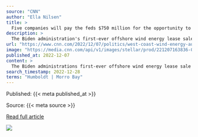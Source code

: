 ```yaml
---
source: "CNN"
author: "Ella Nilsen"
title: >
  Five companies will pay the feds $750 million for the opportunity to build huge floating wind turbines off the West Coast
description: >
  The Biden administration's first-ever offshore wind energy lease sale for federal waters off the West Coast generated more than $750 million, as energy companies competed for five areas that could eventually be home to massive floating wind turbines.
url: "https://www.cnn.com/2022/12/07/politics/west-coast-wind-energy-auction-climate/index.html"
image: "https://media.cnn.com/api/v1/images/stellar/prod/221207163836-01-block-island-wind-farm-file.jpg?c=16x9&q=w_800,c_fill"
published_at: 2022-12-07
content: >
  The Biden administrations first-ever offshore wind energy lease sale for federal waters off the West Coast generated more than $750 million, as energy companies competed for five areas that could eve… [+2688 chars]
search_timestamp: 2022-12-28
terms: "Humboldt | Morro Bay"
---
```



Published: {{< meta published_at >}}


Source: {{< meta source >}}


[Read full article]({{< meta url >}})



![](`r rmarkdown::metadata$image[1]`)
